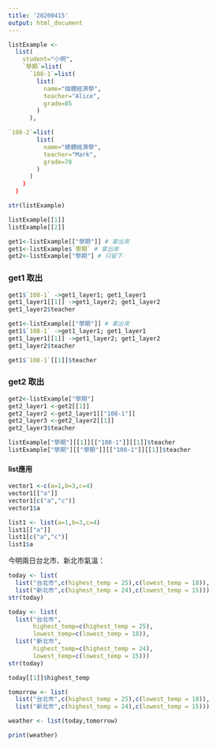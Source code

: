 ```yaml
---
title: '20200415'
output: html_document
---
```


```r
listExample <-
  list(
    student="小明",
    `學期`=list(
      `108-1`=list(
        list(
          name="個體經濟學",
          teacher="Alice",
          grade=85
        )
      ),
```


```r
`108-2`=list(
        list(
          name="總體經濟學",
          teacher="Mark",
          grade=78
        )
      )
    )
  )
```

```r
str(listExample)
```

```r
listExample[[1]]
listExample[[2]]
```

```r
get1<-listExample[["學期"]] # 拿出來
get1<-listExample$`學期` # 拿出來
get2<-listExample["學期"] # 只留下
```

### get1 取出
```r
get1$`108-1` ->get1_layer1; get1_layer1
get1_layer1[[1]] ->get1_layer2; get1_layer2
get1_layer2$teacher
```

```r
get1<-listExample[["學期"]] # 拿出來
get1$`108-1` ->get1_layer1; get1_layer1
get1_layer1[[1]] ->get1_layer2; get1_layer2
get1_layer2$teacher

get1$`108-1`[[1]]$teacher
```

### get2 取出
```r
get2<-listExample["學期"]
get2_layer1 <-get2[[1]]
get2_layer2 <-get2_layer1[["108-1"]]
get2_layer3 <-get2_layer2[[1]]
get2_layer3$teacher
```

```r
listExample["學期"][[1]][["108-1"]][[1]]$teacher
listExample["學期"][["學期"]][["108-1"]][[1]]$teacher
```

#### list應用
```r
vector1 <-c(a=1,b=3,c=4)
vector1[["a"]]
vector1[c("a","c")]
vector1$a

list1 <- list(a=1,b=3,c=4)
list1[["a"]]
list1[c("a","c")]
list1$a
```

今明兩日台北市、新北市氣溫：
```r
today <- list(
  list("台北市",c(highest_temp = 25),c(lowest_temp = 18)),
  list("新北市",c(highest_temp = 24),c(lowest_temp = 15)))
str(today)
```
```r
today <- list(
  list("台北市",
       highest_temp=c(highest_temp = 25),
       lowest_temp=c(lowest_temp = 18)),
  list("新北市",
       highest_temp=c(highest_temp = 24),
       lowest_temp=c(lowest_temp = 15)))
str(today)
```

```r
today[[1]]$highest_temp
```

```r
tomorrow <- list(
  list("台北市",c(highest_temp = 25),c(lowest_temp = 18)),
  list("新北市",c(highest_temp = 24),c(lowest_temp = 15)))

weather <- list(today,tomorrow)

print(weather)
```

```r

```

```r

```

```r

```

```r

```

```r

```

